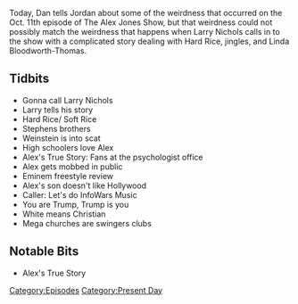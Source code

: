 {{Episode
    | title           = October 11, 2017
    | caption         = [https://knowledgefight.libsyn.com/knowledge-fight-october-11-2017 Listen to this episode on Libsyn]
    | episodeNumber   = 91
    | length          = 01:21:00
    | airDate         = October 16, 2017
    | coverageDate    = October 11, 2017
    | episodeType     = [[:Category:Present Day|Present Day]]
    | appearance      = [[Larry Nichols]]
    | beverage        = Arizona Prescription Energy
    | previousEpisode = [[90: October 10, 2017]]
    | nextEpisode     = [[92: October 13 & 16, 2017]]
}}

{{Stub}}

Today, Dan tells Jordan about some of the weirdness that occurred on the Oct. 11th episode of The Alex Jones Show, but that weirdness could not possibly match the weirdness that happens when Larry Nichols calls in to the show with a complicated story dealing with Hard Rice, jingles, and Linda Bloodworth-Thomas.

==Tidbits==

*Gonna call Larry Nichols
*Larry tells his story
*Hard Rice/ Soft Rice
*Stephens brothers
*Weinstein is into scat
*High schoolers love Alex
*Alex's True Story: Fans at the psychologist office
*Alex gets mobbed in public
*Eminem freestyle review
*Alex's son doesn't like Hollywood
*Caller: Let's do InfoWars Music
*You are Trump, Trump is you
*White means Christian
*Mega churches are swingers clubs

==Notable Bits==

*Alex's True Story

[[Category:Episodes]]
[[Category:Present Day]]